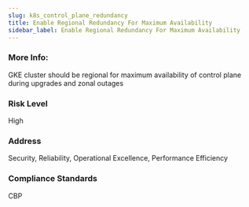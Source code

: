 ```yaml
---
slug: k8s_control_plane_redundancy
title: Enable Regional Redundancy For Maximum Availability
sidebar_label: Enable Regional Redundancy For Maximum Availability
---
```


### More Info:

GKE cluster should be regional for maximum availability of control plane during upgrades and zonal outages

### Risk Level

High

### Address

Security, Reliability, Operational Excellence, Performance Efficiency

### Compliance Standards

CBP

